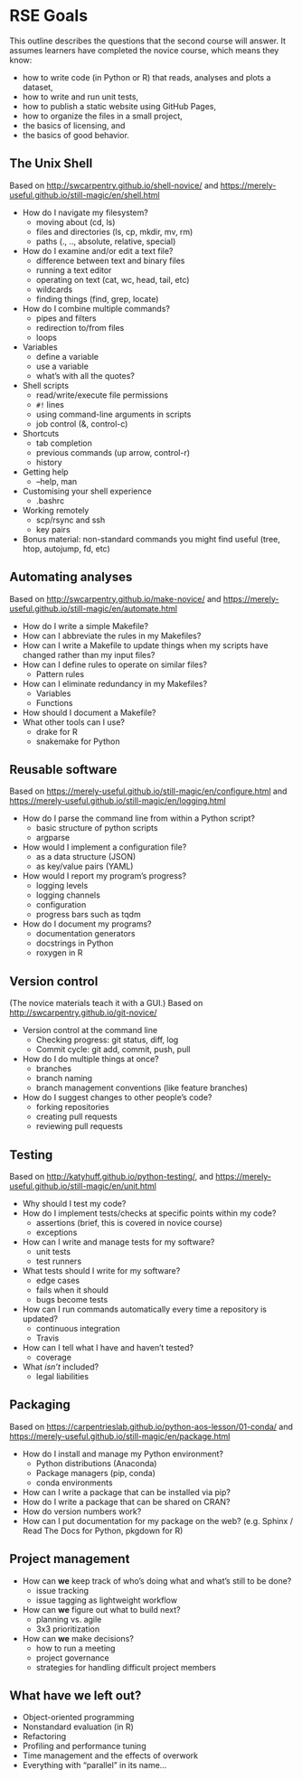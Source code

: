 # RSE Goals {#rse-goals}

This outline describes the questions that the second course will answer.
It assumes learners have completed the novice course, 
which means they know:

-   how to write code (in Python or R) that reads, analyses and plots a dataset,
-   how to write and run unit tests,
-   how to publish a static website using GitHub Pages,
-   how to organize the files in a small project,
-   the basics of licensing, and
-   the basics of good behavior.

## The Unix Shell

Based on <http://swcarpentry.github.io/shell-novice/>
and <https://merely-useful.github.io/still-magic/en/shell.html>

-   How do I navigate my filesystem?
    -   moving about (cd, ls)
    -   files and directories (ls, cp, mkdir, mv, rm)
    -   paths (., .., absolute, relative, special) 
-   How do I examine and/or edit a text file?
    -   difference between text and binary files
    -   running a text editor
    -   operating on text (cat, wc, head, tail, etc)
    -   wildcards
    -   finding things (find, grep, locate)
-   How do I combine multiple commands?
    -   pipes and filters
    -   redirection to/from files
    -   loops
-   Variables
    -   define a variable
    -   use a variable
    -   what's with all the quotes?
-   Shell scripts
    -   read/write/execute file permissions
    -   `#!` lines
    -   using command-line arguments in scripts
    -   job control (&, control-c)
-   Shortcuts
    -   tab completion
    -   previous commands (up arrow, control-r)
    -   history
-   Getting help
    -   --help, man
-   Customising your shell experience
    -   .bashrc
-   Working remotely
    -   scp/rsync and ssh
    -   key pairs
-   Bonus material: non-standard commands you might find useful (tree, htop, autojump, fd, etc)

## Automating analyses

Based on <http://swcarpentry.github.io/make-novice/>
and <https://merely-useful.github.io/still-magic/en/automate.html>

-   How do I write a simple Makefile? 
-   How can I abbreviate the rules in my Makefiles? 
-   How can I write a Makefile to update things when my scripts have changed rather than my input files?
-   How can I define rules to operate on similar files? 
    -   Pattern rules
-   How can I eliminate redundancy in my Makefiles?
    -   Variables
    -   Functions
-   How should I document a Makefile?
-   What other tools can I use?
    -   drake for R
    -   snakemake for Python

## Reusable software

Based on <https://merely-useful.github.io/still-magic/en/configure.html>
and <https://merely-useful.github.io/still-magic/en/logging.html>

-   How do I parse the command line from within a Python script?
    -   basic structure of python scripts
    -   argparse
-   How would I implement a configuration file?
    -   as a data structure (JSON)
    -   as key/value pairs (YAML)
-   How would I report my program's progress?
    -   logging levels
    -   logging channels
    -   configuration
    -   progress bars such as tqdm
-   How do I document my programs?
    -   documentation generators
    -   docstrings in Python
    -   roxygen in R

## Version control

(The novice materials teach it with a GUI.)
Based on <http://swcarpentry.github.io/git-novice/>

-   Version control at the command line
    -   Checking progress: git status, diff, log
    -   Commit cycle: git add, commit, push, pull
-   How do I do multiple things at once?
    -   branches
    -   branch naming
    -   branch management conventions (like feature branches)
-   How do I suggest changes to other people's code?
    -   forking repositories
    -   creating pull requests
    -   reviewing pull requests

## Testing

Based on <http://katyhuff.github.io/python-testing/>,
and <https://merely-useful.github.io/still-magic/en/unit.html>

-   Why should I test my code?
-   How do I implement tests/checks at specific points within my code?
    -   assertions (brief, this is covered in novice course)
    -   exceptions
-   How can I write and manage tests for my software?
    -   unit tests
    -   test runners
-   What tests should I write for my software?
    -   edge cases
    -   fails when it should
    -   bugs become tests
-   How can I run commands automatically every time a repository is updated?
    -   continuous integration
    -   Travis
-   How can I tell what I have and haven't tested?
    -   coverage
-   What *isn't* included?
    -   legal liabilities

## Packaging

Based on <https://carpentrieslab.github.io/python-aos-lesson/01-conda/>
and <https://merely-useful.github.io/still-magic/en/package.html>

-   How do I install and manage my Python environment?
    -   Python distributions (Anaconda)
    -   Package managers (pip, conda)
    -   conda environments
-   How can I write a package that can be installed via pip?
-   How do I write a package that can be shared on CRAN?
-   How do version numbers work?
-   How can I put documentation for my package on the web? (e.g. Sphinx / Read The Docs for Python, pkgdown for R)

## Project management

-   How can **we** keep track of who's doing what and what's still to be done?
    -   issue tracking
    -   issue tagging as lightweight workflow
-   How can **we** figure out what to build next?
    -   planning vs. agile
    -   3x3 prioritization
-   How can **we** make decisions?
    -   how to run a meeting
    -   project governance
    -   strategies for handling difficult project members

## What have we left out?

-   Object-oriented programming
-   Nonstandard evaluation (in R)
-   Refactoring
-   Profiling and performance tuning
-   Time management and the effects of overwork
-   Everything with "parallel" in its name...
